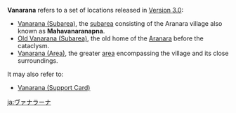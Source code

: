 {{Disambiguation}}
'''Vanarana''' refers to a set of locations released in [[Version 3.0]]:
* [[Vanarana (Subarea)]], the [[subarea]] consisting of the Aranara village also known as '''Mahavanaranapna'''.
* [[Old Vanarana|Old Vanarana (Subarea)]], the old home of the [[Aranara]] before the cataclysm.
* [[Vanarana (Area)]], the greater [[area]] encompassing the village and its close surroundings.

It may also refer to:
* [[Vanarana (Support Card)]]

[[ja:ヴァナラーナ]]